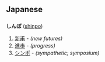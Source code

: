 == Japanese ==
=== {{Furigana}} ===
'''しんぽ''' ([[shinpo]])

# [[新甫]] - ''(new futures)''
# [[進歩]] - ''(progress)''
# [[シンポ]] - ''(sympathetic; symposium)''